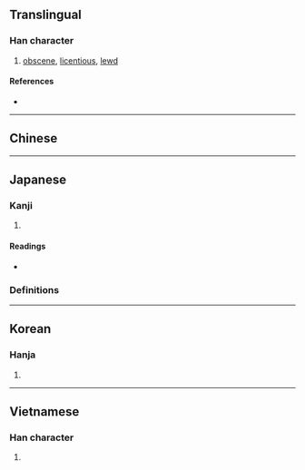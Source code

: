 {{also|淫}}
{{character info}}
==Translingual==

===Han character===
{{Han char|rn=38|rad=女|as=08|sn=11|four=42414|canj=VBHG|ids=⿰女㸒}}

# [[obscene]], [[licentious]], [[lewd]]

====References====
* {{Han ref|kx=0265.220|dkj=06440|dj=0532.200|hdz=21060.080|uh=5A6C|ud=23148|bh=D4D9|bd=54489}}

----

==Chinese==
{{zh-see|淫|v}}

----

==Japanese==

===Kanji===
{{ja-kanji|grade=|rs=女08}}

# {{rfdef|ja|sort=女08}}

====Readings====
* {{ja-readings|on=[[いん]] (in)|kun=[[たわける]] (tawakeru), [[みだり]] (midari)}}

===Definitions===
{{ja-kanjitab|いん|yomi=o}}
{{ja-see|淫|key=いん}}

----

==Korean==

===Hanja===
{{ko-hanja|hangeul=음|rv=eum|mr=ŭm}}

# {{rfdef|ko|sort=女08}}

----

==Vietnamese==

===Han character===
{{vi-hantu|dâm|rs=女08}}

# {{rfdef|vi|sort=女08}}